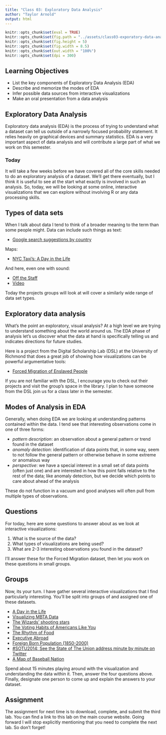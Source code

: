 ```yaml
---
title: "Class 03: Exploratory Data Analysis"
author: "Taylor Arnold"
output: html
---
```


```r
knitr::opts_chunk$set(eval = TRUE)
knitr::opts_chunk$set(fig.path = "../assets/class03-exporatory-data-analysis/")
knitr::opts_chunk$set(fig.height = 5)
knitr::opts_chunk$set(fig.width = 8.5)
knitr::opts_chunk$set(out.width = "100%")
knitr::opts_chunk$set(dpi = 300)
```

## Learning Objectives

- List the key components of Exploratory Data Analysis (EDA)
- Describe and memorize the modes of EDA
- Infer possible data sources from interactive visualizations
- Make an oral presentation from a data analysis

## Exploratory Data Analysis

Exploratory data analysis (EDA) is the process of trying to
understand what a dataset can tell us outside of a narrowly focused
probability statement. It relies heavily on graphical devices and summary
statistics. EDA is a very important aspect of data analysis and will
contribute a large part of what we work on this semester.

### Today

It will take a few weeks before we have covered all of the core
skills needed to do an exploratory analysis of a dataset. We'll get
there eventually, but I think it is useful to see at the start what
exactly is involved in such an analysis. So, today, we will be
looking at some online, interactive visualizations that we can
explore without involving R or any data processing skills.

## Types of data sets

When I talk about data I tend to think of a broader meaning to the
term than some people might. Data can include such things as text:

- [Google search suggestions by country](https://noahveltman.com/suggest/)

Maps:

- [NYC Taxi's: A Day in the Life](http://chriswhong.github.io/nyctaxi/)

And here, even one with sound:

- [Off the Staff](https://www.c82.net/offthestaff/)
- [Video](https://www.youtube.com/watch?list=PLw6QMmIiPBlU_dElMDoJn4RUBvpp_bUwi&v=DxkpN4PUOzA)

Today the projects groups will look at will cover a similarly wide range of
data set types.

## Exploratory data analysis

What's the point an exploratory, visual analysis? At a high level we are
trying to understand something about the world around us. The EDA phase of
analysis let's us discover what the data at hand is specifically telling us
and indicates directions for future studies.

Here is a project from the Digital Scholarship Lab (DSL) at the University of
Richmond that does a great job of showing how visualizations can be powerful
argumentative tools:

- [Forced Migration of Enslaved People](https://dsl.richmond.edu/panorama/forcedmigration/)

If you are not familiar with the DSL, I encourage you to check out their
projects and visit the group's space in the library. I plan to have
someone from the DSL join us for a class later in the semester.

## Modes of Analysis in EDA

Generally, when doing EDA we are looking at understanding patterns
contained within the data. I tend see that interesting observations
come in one of three forms:

- *pattern description*: an observation about a general pattern
or trend found in the dataset
- *anomaly detection*: identification of data points that, in some
way, seem to not follow the general pattern or otherwise behave
in some extreme or anomalous way
- *perspective*: we have a special interest in a small set of data
points (often just one) and are interested in how this point falls
relative to the rest of the data; like anomaly detection, but we
decide which points to care about ahead of the analysis

These do not function in a vacuum and good analyses will often pull
from multiple types of observations.

## Questions

For today, here are some questions to answer about as we look at interactive
visualizations:

1. What is the source of the data?
2. What types of visualizations are being used?
3. What are 2-3 interesting observations you found in the dataset?

I'll answer these for the Forced Migration dataset, then let you work on these
questions in small groups.

## Groups

Now, its your turn. I have gather several interactive visualizations
that I find particularly interesting. You'll be split into groups of
and assigned one of these datasets.

- [A Day in the Life](http://flowingdata.com/2015/12/15/a-day-in-the-life-of-americans/)
- [Visualizing MBTA Data](http://mbtaviz.github.io/)
- [The Wizards’ shooting stars](http://www.washingtonpost.com/wp-srv/special/sports/wizards-shooting-stars/)
- [The Voting Habits of Americans Like You](https://www.nytimes.com/interactive/2016/06/10/upshot/voting-habits.html)
- [The Rhythm of Food](http://rhythm-of-food.net/#explore)
- [Executive Abroad](https://dsl.richmond.edu/panorama/executiveabroad/)
- [Foreign Born Population (1850-2000)](https://dsl.richmond.edu/panorama/foreignborn/)
- [#SOTU2014: See the State of The Union address minute by minute on Twitter](http://twitter.github.io/interactive/sotu2014/#p1)
- [A Map of Baseball Nation](https://www.nytimes.com/interactive/2014/04/24/upshot/facebook-baseball-map.html)

Spend about 15 minutes playing around with the visualization and
understanding the data within it. Then, answer the four questions above.
Finally, designate one person to come up and explain the answers to your
dataset.

## Assignment

The assignment for next time is to download, complete, and submit the third
lab. You can find a link to this lab on the main course website. Going forward
I will stop explicitly mentioning that you need to complete the next lab. So
don't forget!

